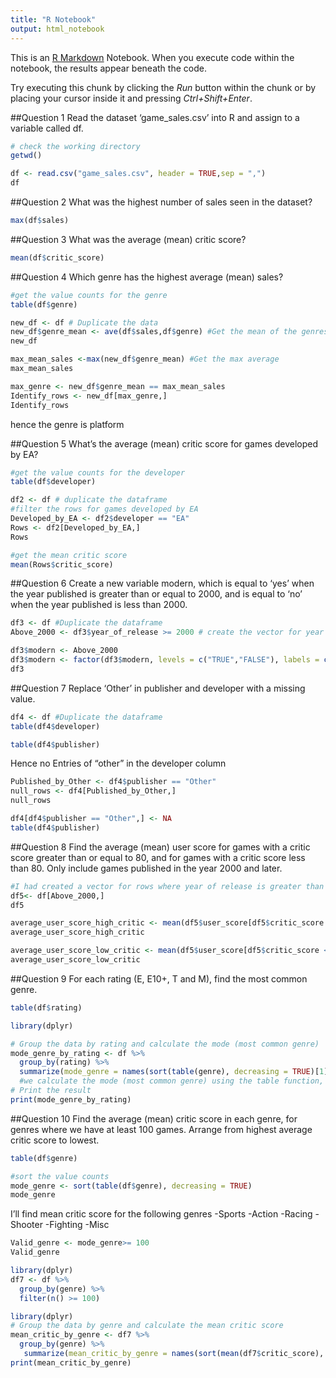 ```yaml
---
title: "R Notebook"
output: html_notebook
---
```


This is an [R Markdown](http://rmarkdown.rstudio.com) Notebook. When you execute code within the notebook, the results appear beneath the code. 

Try executing this chunk by clicking the *Run* button within the chunk or by placing your cursor inside it and pressing *Ctrl+Shift+Enter*. 

##Question 1
Read the dataset ‘game_sales.csv’ into R and assign to a variable called df.
```r
# check the working directory
getwd()

df <- read.csv("game_sales.csv", header = TRUE,sep = ",")
df
```
##Question 2
What was the highest number of sales seen in the dataset?
```r
max(df$sales)
```
##Question 3
What was the average (mean) critic score?
```r
mean(df$critic_score)
```
##Question 4
Which genre has the highest average (mean) sales?
```r
#get the value counts for the genre
table(df$genre)
```

```r
new_df <- df # Duplicate the data
new_df$genre_mean <- ave(df$sales,df$genre) #Get the mean of the genres and save in a new column
new_df
```

```r
max_mean_sales <-max(new_df$genre_mean) #Get the max average
max_mean_sales
```
```r
max_genre <- new_df$genre_mean == max_mean_sales
Identify_rows <- new_df[max_genre,]
Identify_rows
```
hence the genre is platform



##Question 5
What’s the average (mean) critic score for games developed by EA?
```r
#get the value counts for the developer
table(df$developer)
```
```r
df2 <- df # duplicate the dataframe
#filter the rows for games developed by EA
Developed_by_EA <- df2$developer == "EA"
Rows <- df2[Developed_by_EA,]
Rows


```
```r
#get the mean critic score
mean(Rows$critic_score)
```
##Question 6
Create a new variable modern, which is equal to ‘yes’ when the year published is greater 
than or equal to 2000, and is equal to ‘no’ when the year published is less than 2000.
```r
df3 <- df #Duplicate the dataframe
Above_2000 <- df3$year_of_release >= 2000 # create the vector for year of release tha is greater than 2000

```
```r
df3$modern <- Above_2000
df3$modern <- factor(df3$modern, levels = c("TRUE","FALSE"), labels = c("yes","no"))
df3
```

##Question 7
Replace ‘Other’ in publisher and developer with a missing value.
```r
df4 <- df #Duplicate the dataframe
table(df4$developer)
```
```r
table(df4$publisher)
```
Hence no Entries of "other" in the developer column
```r
Published_by_Other <- df4$publisher == "Other"
null_rows <- df4[Published_by_Other,]
null_rows

```
```r
df4[df4$publisher == "Other",] <- NA
table(df4$publisher)
```
##Question 8
Find the average (mean) user score for games with a critic score greater than or equal to 
80, and for games with a critic score less than 80. Only include games published in the year 
2000 and later.
```r
#I had created a vector for rows where year of release is greater than 2000
df5<- df[Above_2000,]
df5
```
```r
average_user_score_high_critic <- mean(df5$user_score[df5$critic_score >= 80])
average_user_score_high_critic
```
```r
average_user_score_low_critic <- mean(df5$user_score[df5$critic_score < 80])
average_user_score_low_critic
```
##Question 9
For each rating (E, E10+, T and M), find the most common genre.
```r
table(df$rating)
```
```r
library(dplyr)
```
```r
# Group the data by rating and calculate the mode (most common genre)
mode_genre_by_rating <- df %>%
  group_by(rating) %>%
  summarize(mode_genre = names(sort(table(genre), decreasing = TRUE)[1]))
  #we calculate the mode (most common genre) using the table function, which counts the frequency of each genre, and then we use sort to sort the table in decreasing     order
# Print the result
print(mode_genre_by_rating)
```
##Question 10
Find the average (mean) critic score in each genre, for genres where we have at least 100 
games. Arrange from highest average critic score to lowest.
```r
table(df$genre)
```
```r
#sort the value counts
mode_genre <- sort(table(df$genre), decreasing = TRUE)
mode_genre
```

I'll find mean critic score for the following genres
-Sports
-Action
-Racing
-Shooter
-Fighting
-Misc
```r
Valid_genre <- mode_genre>= 100
Valid_genre
```
```r
library(dplyr)
df7 <- df %>% 
  group_by(genre) %>% 
  filter(n() >= 100)
```

```r
library(dplyr)
# Group the data by genre and calculate the mean critic score
mean_critic_by_genre <- df7 %>%
  group_by(genre) %>%
   summarize(mean_critic_by_genre = names(sort(mean(df7$critic_score), decreasing = TRUE)[1]))
print(mean_critic_by_genre)
```
